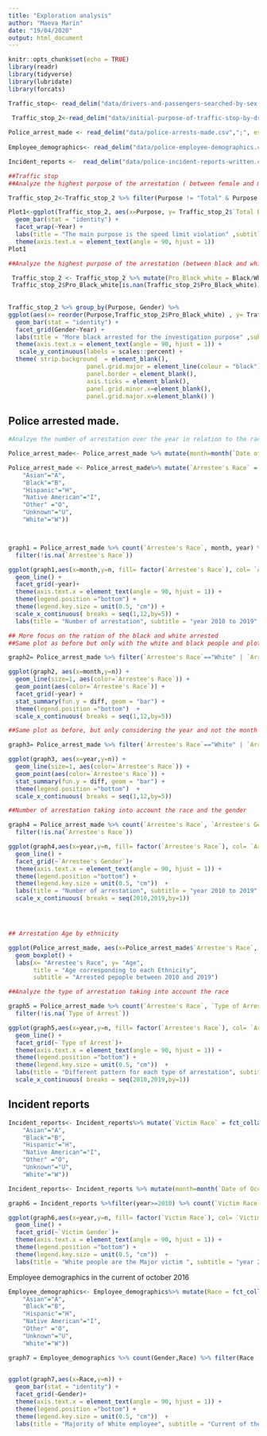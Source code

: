 ```yaml
---
title: "Exploration analysis"
author: "Maeva Marin"
date: "19/04/2020"
output: html_document
---
```


```r
knitr::opts_chunk$set(echo = TRUE)
library(readr)
library(tidyverse)
library(lubridate)
library(forcats)

Traffic_stop<- read_delim("data/drivers-and-passengers-searched-by-sex-race-and-ethnicity.csv",";", escape_double = FALSE, trim_ws = TRUE)

 Traffic_stop_2<-read_delim("data/initial-purpose-of-traffic-stop-by-drivers-sex-race-and-ethnicity.csv", ";", escape_double = FALSE, trim_ws = TRUE)
 
Police_arrest_made <- read_delim("data/police-arrests-made.csv",";", escape_double = FALSE, trim_ws = TRUE)
 
Employee_demographics<- read_delim("data/police-employee-demographics.csv",";", escape_double = FALSE, trim_ws = TRUE)

Incident_reports <-  read_delim("data/police-incident-reports-written.csv",";", escape_double = FALSE, trim_ws = TRUE)
```

```r


##Traffic stop
##Analyze the highest porpose of the arrestation ( between female and male)

Traffic_stop_2<-Traffic_stop_2 %>% filter(Purpose != "Total" & Purpose != "FemaleTotal" & Purpose != "MaleTotal")

Plot1<-ggplot(Traffic_stop_2, aes(x=Purpose, y= Traffic_stop_2$`Total By Ethnicity`, fill= Gender)) +
  geom_bar(stat = "identity") +
  facet_wrap(~Year) +
  labs(title = "The main purpose is the speed limit violation" ,subtitle = "for the year 2014-2015", x= "Purpose", y= "Total stop by race")+
  theme(axis.text.x = element_text(angle = 90, hjust = 1))
Plot1

##Analyze the highest purpose of the arrestation (between black and white people)

 Traffic_stop_2 <- Traffic_stop_2 %>% mutate(Pro_Black_white = Black/White)
 Traffic_stop_2$Pro_Black_white[is.nan(Traffic_stop_2$Pro_Black_white)]<-0
 
 
Traffic_stop_2 %>% group_by(Purpose, Gender) %>%
ggplot(aes(x= reorder(Purpose,Traffic_stop_2$Pro_Black_white) , y= Traffic_stop_2$Pro_Black_white)) +
  geom_bar(stat = "identity") +
  facet_grid(Gender~Year) +
  labs(title = "More black arrested for the investigation purpose" ,subtitle = "for the year 2014-2015", x= "Purpose", y= "Ratio Black/White")+
  theme(axis.text.x = element_text(angle = 90, hjust = 1)) +
   scale_y_continuous(labels = scales::percent) +
  theme( strip.background  = element_blank(),
                      panel.grid.major = element_line(colour = "black"),
                      panel.border = element_blank(),
                      axis.ticks = element_blank(),
                      panel.grid.minor.x=element_blank(),
                      panel.grid.major.x=element_blank() )

```

## Police arrested made.
```r

#Analzye the number of arrestation over the year in relation to the race.

Police_arrest_made<- Police_arrest_made %>% mutate(month=month(`Date of Arrest`), year= year(`Date of Arrest`))

Police_arrest_made <- Police_arrest_made%>% mutate(`Arrestee's Race` = fct_collapse(`Arrestee's Race`,
    "Asian"="A",
    "Black"="B",
    "Hispanic"="H",
    "Native American"="I",
    "Other" ="O",
    "Unknown"="U",
    "White"="W"))



graph1 = Police_arrest_made %>% count(`Arrestee's Race`, month, year) %>%
  filter(!is.na(`Arrestee's Race`))

ggplot(graph1,aes(x=month,y=n, fill= factor(`Arrestee's Race`), col= `Arrestee's Race`)) +
  geom_line() +
  facet_grid(~year)+
  theme(axis.text.x = element_text(angle = 90, hjust = 1)) +
  theme(legend.position ="bottom") +
  theme(legend.key.size = unit(0.5, "cm")) +
  scale_x_continuous( breaks = seq(1,12,by=5)) +
  labs(title = "Number of arrestation", subtitle = "year 2010 to 2019", x= "Date",y="Number of arrestation")

```

```r
## More focus on the ration of the black and white arrested 
##Same plot as before but only with the white and black people and plot the difference

graph2= Police_arrest_made %>% filter(`Arrestee's Race`=="White" | `Arrestee's Race` =="Black") %>% count(`Arrestee's Race`, month, year)

ggplot(graph2, aes(x=month,y=n)) +
  geom_line(size=1, aes(color=`Arrestee's Race`)) +
  geom_point(aes(color=`Arrestee's Race`)) +
  facet_grid(~year) +
  stat_summary(fun.y = diff, geom = "bar") +
  theme(legend.position ="bottom")  +
  scale_x_continuous( breaks = seq(1,12,by=5))

##Same plot as before, but only considering the year and not the month

graph3= Police_arrest_made %>% filter(`Arrestee's Race`=="White" | `Arrestee's Race` =="Black") %>% count(`Arrestee's Race`, year,)

ggplot(graph3, aes(x=year,y=n)) +
  geom_line(size=1, aes(color=`Arrestee's Race`)) +
  geom_point(aes(color=`Arrestee's Race`)) +
  stat_summary(fun.y = diff, geom = "bar") +
  theme(legend.position ="bottom")  +
  scale_x_continuous( breaks = seq(1,12,by=5))

##Number of arrestation taking into account the race and the gender

graph4 = Police_arrest_made %>% count(`Arrestee's Race`, `Arrestee's Gender`, year) %>%
  filter(!is.na(`Arrestee's Race`))

ggplot(graph4,aes(x=year,y=n, fill= factor(`Arrestee's Race`), col= `Arrestee's Race`)) +
  geom_line() +
  facet_grid(~`Arrestee's Gender`)+
  theme(axis.text.x = element_text(angle = 90, hjust = 1)) +
  theme(legend.position ="bottom") +
  theme(legend.key.size = unit(0.5, "cm"))  +
  labs(title = "Number of arrestation", subtitle = "year 2010 to 2019", x= "Date",y="Number of arrestation") +
  scale_x_continuous( breaks = seq(2010,2019,by=1))





```

```r
## Arrestation Age by ethnicity

ggplot(Police_arrest_made, aes(x=Police_arrest_made$`Arrestee's Race`, y=Police_arrest_made$`Arrestee's Age` )) +
  geom_boxplot() +
  labs(x= "Arrestee's Race", y= "Age",
       title = "Age corresponding to each Ethnicity",
       subtitle = "Arrested pepople between 2010 and 2019")
```

```r
##Analyze the type of arrestation taking into account the race

graph5 = Police_arrest_made %>% count(`Arrestee's Race`, `Type of Arrest`, year) %>%
  filter(!is.na(`Type of Arrest`))

ggplot(graph5,aes(x=year,y=n, fill= factor(`Arrestee's Race`), col= `Arrestee's Race`)) +
  geom_line() +
  facet_grid(~`Type of Arrest`)+
  theme(axis.text.x = element_text(angle = 90, hjust = 1)) +
  theme(legend.position ="bottom") +
  theme(legend.key.size = unit(0.5, "cm"))  +
  labs(title = "Different pattern for each type of arrestation", subtitle = "year 2010 to 2019", x= "Date",y="Number of arrestation") +
  scale_x_continuous( breaks = seq(2010,2019,by=1))

```


## Incident reports

```r

Incident_reports<- Incident_reports%>% mutate(`Victim Race` = fct_collapse(`Victim Race`,
    "Asian"="A",
    "Black"="B",
    "Hispanic"="H",
    "Native American"="I",
    "Other" ="O",
    "Unknown"="U",
    "White"="W"))

Incident_reports<- Incident_reports %>% mutate(month=month(`Date of Occurrence`), year= year(`Date of Occurrence`))

graph6 = Incident_reports %>%filter(year>=2010) %>% count(`Victim Race`, `Victim Gender` , year) %>% filter(`Victim Gender`=="F" | `Victim Gender`=="M")

ggplot(graph6,aes(x=year,y=n, fill= factor(`Victim Race`), col= `Victim Race`)) +
  geom_line() +
  facet_grid(~`Victim Gender`)+
  theme(axis.text.x = element_text(angle = 90, hjust = 1)) +
  theme(legend.position ="bottom") +
  theme(legend.key.size = unit(0.5, "cm"))  +
  labs(title = "White people are the Major victim ", subtitle = "year 2010 to 2019", x= "Date",y="Number of Victim") 
```

Employee demographics in the current of october 2016
```r

Employee_demographics<- Employee_demographics%>% mutate(Race = fct_collapse(Race,
    "Asian"="A",
    "Black"="B",
    "Hispanic"="H",
    "Native American"="I",
    "Other" ="O",
    "Unknown"="U",
    "White"="W"))

graph7 = Employee_demographics %>% count(Gender,Race) %>% filter(Race != "M")
  

ggplot(graph7,aes(x=Race,y=n)) +
  geom_bar(stat = "identity") +
  facet_grid(~Gender)+
  theme(axis.text.x = element_text(angle = 90, hjust = 1)) +
  theme(legend.position ="bottom") +
  theme(legend.key.size = unit(0.5, "cm"))  +
  labs(title = "Majority of White employee", subtitle = "Current of the year 2016", x= "Race",y="Number of employee") 

```